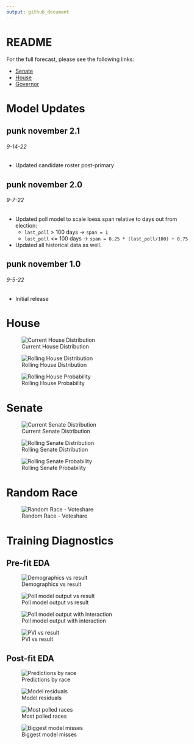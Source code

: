 ```yaml
---
output: github_document
---
```


# README

For the full forecast, please see the following links:

* [Senate](https://www.thedatadiary.net/senate/)
* [House](https://www.thedatadiary.net/house/)
* [Governor](https://www.thedatadiary.net/governor/)

# Model Updates

## punk november 2.1
###### 9-14-22

* Updated candidate roster post-primary

## punk november 2.0
###### 9-7-22

* Updated poll model to scale loess span relative to days out from election:
  * `last_poll` > 100 days -> `span = 1`
  * `last_poll` <= 100 days -> `span = 0.25 * (last_poll/100) + 0.75`
* Updated all historical data as well.

## punk november 1.0
###### 9-5-22

* Initial release

# House

![Current House Distribution](diagnostics/current_house_topline.png)

![Rolling House Distribution](diagnostics/rolling_house_distribution.png)

![Rolling House Probability](diagnostics/rolling_house_probability.png)

# Senate

![Current Senate Distribution](diagnostics/current_senate_topline.png)

![Rolling Senate Distribution](diagnostics/rolling_senate_distribution.png)

![Rolling Senate Probability](diagnostics/rolling_senate_probability.png)

# Random Race

![Random Race - Voteshare](diagnostics/random_race.png)

# Training Diagnostics

## Pre-fit EDA

![Demographics vs result](diagnostics/training/demographics.png)

![Poll model output vs result](diagnostics/training/poll_model.png)

![Poll model output with interaction](diagnostics/training/poll_model_interactions.png)

![PVI vs result](diagnostics/training/pvi.png)

## Post-fit EDA

![Predictions by race](diagnostics/training/predictions_race.png)

![Model residuals](diagnostics/training/predictions_residuals.png)

![Most polled races](diagnostics/training/most_polled_races.png)

![Biggest model misses](diagnostics/training/model_misses.png)


